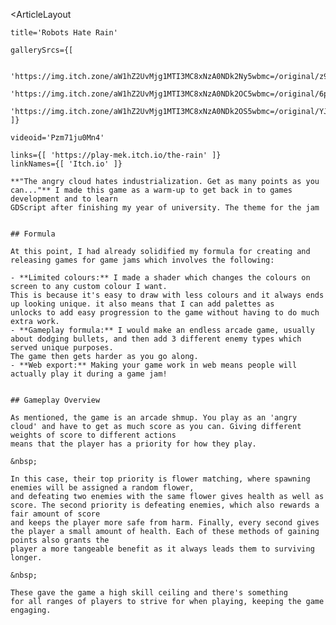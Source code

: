

<ArticleLayout 

    title='Robots Hate Rain'

    gallerySrcs={[

        'https://img.itch.zone/aW1hZ2UvMjg1MTI3MC8xNzA0NDk2Ny5wbmc=/original/z9zsz6.png',
        'https://img.itch.zone/aW1hZ2UvMjg1MTI3MC8xNzA0NDk2OC5wbmc=/original/6pdB%2F6.png',
        'https://img.itch.zone/aW1hZ2UvMjg1MTI3MC8xNzA0NDk2OS5wbmc=/original/YJzjZJ.png',
    ]}

    videoid='Pzm71ju0Mn4'

    links={[ 'https://play-mek.itch.io/the-rain' ]}
    linkNames={[ 'Itch.io' ]}
>
    **"The angry cloud hates industrialization. Get as many points as you can..."** I made this game as a warm-up to get back in to games development and to learn 
    GDScript after finishing my year of university. The theme for the jam 


    ## Formula

    At this point, I had already solidified my formula for creating and releasing games for game jams which involves the following:
    
    - **Limited colours:** I made a shader which changes the colours on screen to any custom colour I want.
    This is because it's easy to draw with less colours and it always ends up looking unique. it also means that I can add palettes as
    unlocks to add easy progression to the game without having to do much extra work.
    - **Gameplay formula:** I would make an endless arcade game, usually about dodging bullets, and then add 3 different enemy types which served unique purposes.
    The game then gets harder as you go along.
    - **Web export:** Making your game work in web means people will actually play it during a game jam!


    ## Gameplay Overview

    As mentioned, the game is an arcade shmup. You play as an 'angry cloud' and have to get as much score as you can. Giving different weights of score to different actions
    means that the player has a priority for how they play.
    
    &nbsp;  
    
    In this case, their top priority is flower matching, where spawning enemies will be assigned a random flower,
    and defeating two enemies with the same flower gives health as well as score. The second priority is defeating enemies, which also rewards a fair amount of score
    and keeps the player more safe from harm. Finally, every second gives the player a small amount of health. Each of these methods of gaining points also grants the
    player a more tangeable benefit as it always leads them to surviving longer.
    
    &nbsp;  

    These gave the game a high skill ceiling and there's something
    for all ranges of players to strive for when playing, keeping the game engaging.

</ArticleLayout>
